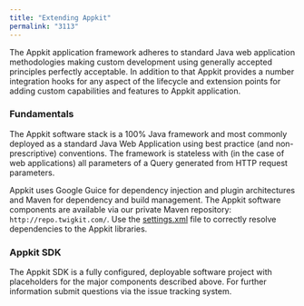 ```yaml
---
title: "Extending Appkit"
permalink: "3113"
---
```


The Appkit application framework adheres to standard Java web application methodologies making custom development using generally accepted principles perfectly acceptable. In addition to that Appkit provides a number integration hooks for any aspect of the lifecycle and extension points for adding custom capabilities and features to Appkit application.

### Fundamentals

The Appkit software stack is a 100% Java framework and most commonly deployed as a standard Java Web Application using best practice (and non-prescriptive) conventions. The framework is stateless with (in the case of web applications) all parameters of a Query generated from HTTP request parameters.

Appkit uses Google Guice for dependency injection and plugin architectures and Maven for dependency and build management. The Appkit software components are available via our private Maven repository: `http://repo.twigkit.com/`. Use the [settings.xml](https://dev.twigkit.net/downloads/settings.xml) file to correctly resolve dependencies to the Appkit libraries.

### Appkit SDK

The Appkit SDK is a fully configured, deployable software project with placeholders for the major components described above. For further information submit questions via the issue tracking system.